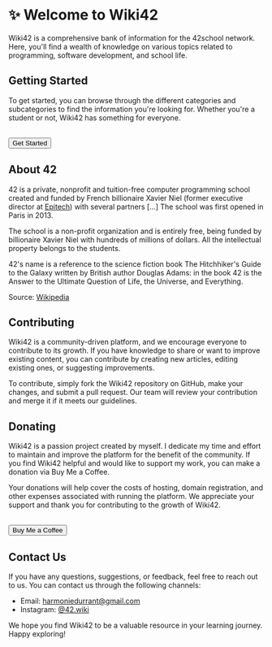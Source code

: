 
# ✨ Welcome to Wiki42 <ReleaseTag version_type={constants.version_type} version_number={constants.version} />

Wiki42 is a comprehensive bank of information for the 42school network. Here, you'll find a wealth of knowledge on various topics related to programming, software development, and school life.

## Getting Started

To get started, you can browse through the different categories and subcategories to find the information you're looking for. Whether you're a student or not, Wiki42 has something for everyone.

<br />
<a href="/wiki">
  <button className="btn px-8">
      Get Started
  </button>
</a>
<br />

## About 42

42 is a private, nonprofit and tuition-free computer programming school created and funded by French billionaire Xavier Niel (former executive director at [Epitech](https://en.wikipedia.org/wiki/Epitech)) with several partners [...] The school was first opened in Paris in 2013.

The school is a non-profit organization and is entirely free, being funded by billionaire Xavier Niel with hundreds of millions of dollars. All the intellectual property belongs to the students.

42's name is a reference to the science fiction book The Hitchhiker's Guide to the Galaxy written by British author Douglas Adams: in the book 42 is the Answer to the Ultimate Question of Life, the Universe, and Everything.

Source: [Wikipedia](https://en.wikipedia.org/wiki/42_(school))

## Contributing

Wiki42 is a community-driven platform, and we encourage everyone to contribute to its growth. If you have knowledge to share or want to improve existing content, you can contribute by creating new articles, editing existing ones, or suggesting improvements.

To contribute, simply fork the Wiki42 repository on GitHub, make your changes, and submit a pull request. Our team will review your contribution and merge it if it meets our guidelines.

## Donating

Wiki42 is a passion project created by myself. I dedicate my time and effort to maintain and improve the platform for the benefit of the community. If you find Wiki42 helpful and would like to support my work, you can make a donation via Buy Me a Coffee.

Your donations will help cover the costs of hosting, domain registration, and other expenses associated with running the platform. We appreciate your support and thank you for contributing to the growth of Wiki42.

<br />

<a href="https://www.buymeacoffee.com/harmonie">
  <button className="btn px-8">
      Buy Me a Coffee
  </button>
</a>

## Contact Us

If you have any questions, suggestions, or feedback, feel free to reach out to us. You can contact us through the following channels:

- Email: [harmoniedurrant@gmail.com](mailto:harmoniedurrant@gmail.com)
- Instagram: [@42.wiki](https://www.instagram.com/42.wiki/)

We hope you find Wiki42 to be a valuable resource in your learning journey. Happy exploring!